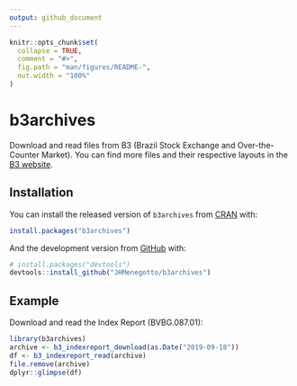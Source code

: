 ```yaml
---
output: github_document
---
```


<!-- README.md is generated from README.Rmd. Please edit that file -->

```r
knitr::opts_chunk$set(
  collapse = TRUE,
  comment = "#>",
  fig.path = "man/figures/README-",
  out.width = "100%"
)
```
# b3archives

<!-- badges: start -->
<!-- badges: end -->

Download and read files from B3 (Brazil Stock Exchange and Over-the-Counter Market). You can find more files and their respective layouts in the [B3 website](http://www.b3.com.br/pt_br/market-data-e-indices/servicos-de-dados/market-data/historico/boletins-diarios/pesquisa-por-pregao/layout-dos-arquivos/).

## Installation

You can install the released version of `b3archives` from [CRAN](https://CRAN.R-project.org) with:

``` r
install.packages("b3archives")
```

And the development version from [GitHub](https://github.com/) with:

``` r
# install.packages("devtools")
devtools::install_github("JHMenegotto/b3archives")
```
## Example

Download and read the Index Report (BVBG.087.01):

```r
library(b3archives)
archive <- b3_indexreport_download(as.Date("2019-09-18"))
df <- b3_indexreport_read(archive)
file.remove(archive)
dplyr::glimpse(df)
```


